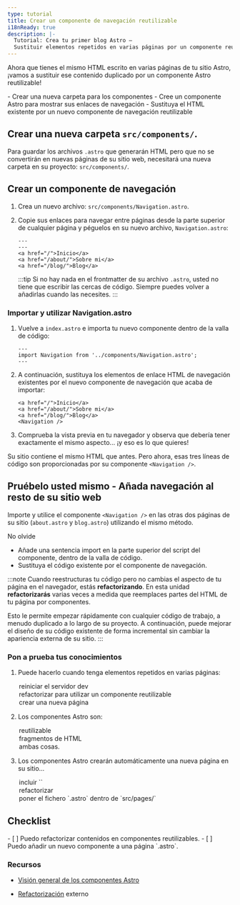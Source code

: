 ```yaml
---
type: tutorial
title: Crear un componente de navegación reutilizable
i18nReady: true
description: |-
  Tutorial: Crea tu primer blog Astro —
  Sustituir elementos repetidos en varias páginas por un componente reutilizable
---
```




Ahora que tienes el mismo HTML escrito en varias páginas de tu sitio Astro, ¡vamos a sustituir ese contenido duplicado por un componente Astro reutilizable!

<PreCheck>
  - Crear una nueva carpeta para los componentes
  - Cree un componente Astro para mostrar sus enlaces de navegación
  - Sustituya el HTML existente por un nuevo componente de navegación reutilizable
</PreCheck>

## Crear una nueva carpeta `src/components/`.

Para guardar los archivos `.astro` que generarán HTML pero que no se convertirán en nuevas páginas de su sitio web, necesitará una nueva carpeta en su proyecto: `src/components/`. 


## Crear un componente de navegación

1. Crea un nuevo archivo: `src/components/Navigation.astro`.

2. Copie sus enlaces para navegar entre páginas desde la parte superior de cualquier página y péguelos en su nuevo archivo, `Navigation.astro`:

    ```astro title="src/components/Navigation.astro" "---"
    ---
    ---
    <a href="/">Inicio</a>
    <a href="/about/">Sobre mi</a>
    <a href="/blog/">Blog</a>
    ```
    :::tip
    Si no hay nada en el frontmatter de su archivo `.astro`, usted no tiene que escribir las cercas de código. Siempre puedes volver a añadirlas cuando las necesites.
    :::

### Importar y utilizar Navigation.astro

1. Vuelve a `index.astro` e importa tu nuevo componente dentro de la valla de código:

    ```astro title="src/pages/index.astro"
    ---
    import Navigation from '../components/Navigation.astro';
    ---
    ```

2. A continuación, sustituya los elementos de enlace HTML de navegación existentes por el nuevo componente de navegación que acaba de importar:

    ```astro title="src/pages/index.astro" del={1-3} ins={4}
    <a href="/">Inicio</a>
    <a href="/about/">Sobre mi</a>
    <a href="/blog/">Blog</a>
    <Navigation />
    ```

3. Comprueba la vista previa en tu navegador y observa que debería tener exactamente el mismo aspecto... ¡y eso es lo que quieres! 

Su sitio contiene el mismo HTML que antes. Pero ahora, esas tres líneas de código son proporcionadas por su componente `<Navigation />`. 

<Box icon="puzzle-piece">

## Pruébelo usted mismo - Añada navegación al resto de su sitio web

Importe y utilice el componente `<Navigation />` en las otras dos páginas de su sitio (`about.astro` y `blog.astro`) utilizando el mismo método.

No olvide
- Añade una sentencia import en la parte superior del script del componente, dentro de la valla de código.
- Sustituya el código existente por el componente de navegación.

</Box>

:::note
Cuando reestructuras tu código pero no cambias el aspecto de tu página en el navegador, estás **refactorizando**. En esta unidad **refactorizarás** varias veces a medida que reemplaces partes del HTML de tu página por componentes. 

Esto le permite empezar rápidamente con cualquier código de trabajo, a menudo duplicado a lo largo de su proyecto. A continuación, puede mejorar el diseño de su código existente de forma incremental sin cambiar la apariencia externa de su sitio.
:::



<Box icon="check-list">

### Pon a prueba tus conocimientos



1. Puede hacerlo cuando tenga elementos repetidos en varias páginas:
    <MultipleChoice>
      <Option>
        reiniciar el servidor dev
      </Option>
      <Option isCorrect>
        refactorizar para utilizar un componente reutilizable
      </Option>
      <Option>
        crear una nueva página
      </Option>
    </MultipleChoice>

2. Los componentes Astro son:
    <MultipleChoice>
      <Option>
        reutilizable
      </Option>
      <Option>
        fragmentos de HTML
      </Option>
      <Option isCorrect>
        ambas cosas.
      </Option>
    </MultipleChoice>

3. Los componentes Astro crearán automáticamente una nueva página en su sitio...
    <MultipleChoice>
      <Option>
        incluir `<html></html>`
      </Option>
      <Option>
        refactorizar
      </Option>
      <Option isCorrect>
        poner el fichero `.astro` dentro de `src/pages/`
      </Option>
    </MultipleChoice>
</Box>

<Box icon="check-list">

## Checklist

<Checklist>
- [ ] Puedo refactorizar contenidos en componentes reutilizables.
- [ ] Puedo añadir un nuevo componente a una página `.astro`.
</Checklist>

</Box>

### Recursos

- [Visión general de los componentes Astro](/en/core-concepts/astro-components/#component-structure)

- [Refactorización](https://refactoring.com/) <Badge>externo</Badge>
